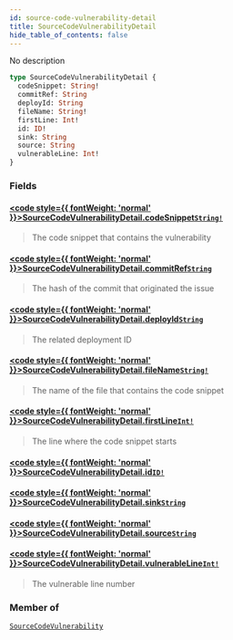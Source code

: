 ```yaml
---
id: source-code-vulnerability-detail
title: SourceCodeVulnerabilityDetail
hide_table_of_contents: false
---
```








No description

```graphql
type SourceCodeVulnerabilityDetail {
  codeSnippet: String!
  commitRef: String
  deployId: String
  fileName: String!
  firstLine: Int!
  id: ID!
  sink: String
  source: String
  vulnerableLine: Int!
}
```


### Fields

#### [<code style={{ fontWeight: 'normal' }}>SourceCodeVulnerabilityDetail.<b>codeSnippet</b></code>](#)<Bullet />[`String!`](/api/graphql/documentation/scalars/string) <Badge class="secondary" text="non-null"/> <Badge class="secondary" text="scalar"/>
> The code snippet that contains the vulnerability
> 

#### [<code style={{ fontWeight: 'normal' }}>SourceCodeVulnerabilityDetail.<b>commitRef</b></code>](#)<Bullet />[`String`](/api/graphql/documentation/scalars/string) <Badge class="secondary" text="scalar"/>
> The hash of the commit that originated the issue
> 

#### [<code style={{ fontWeight: 'normal' }}>SourceCodeVulnerabilityDetail.<b>deployId</b></code>](#)<Bullet />[`String`](/api/graphql/documentation/scalars/string) <Badge class="secondary" text="scalar"/>
> The related deployment ID
> 

#### [<code style={{ fontWeight: 'normal' }}>SourceCodeVulnerabilityDetail.<b>fileName</b></code>](#)<Bullet />[`String!`](/api/graphql/documentation/scalars/string) <Badge class="secondary" text="non-null"/> <Badge class="secondary" text="scalar"/>
> The name of the file that contains the code snippet
> 

#### [<code style={{ fontWeight: 'normal' }}>SourceCodeVulnerabilityDetail.<b>firstLine</b></code>](#)<Bullet />[`Int!`](/api/graphql/documentation/scalars/int) <Badge class="secondary" text="non-null"/> <Badge class="secondary" text="scalar"/>
> The line where the code snippet starts
> 

#### [<code style={{ fontWeight: 'normal' }}>SourceCodeVulnerabilityDetail.<b>id</b></code>](#)<Bullet />[`ID!`](/api/graphql/documentation/scalars/id) <Badge class="secondary" text="non-null"/> <Badge class="secondary" text="scalar"/>
> 
> 

#### [<code style={{ fontWeight: 'normal' }}>SourceCodeVulnerabilityDetail.<b>sink</b></code>](#)<Bullet />[`String`](/api/graphql/documentation/scalars/string) <Badge class="secondary" text="scalar"/>
> 
> 

#### [<code style={{ fontWeight: 'normal' }}>SourceCodeVulnerabilityDetail.<b>source</b></code>](#)<Bullet />[`String`](/api/graphql/documentation/scalars/string) <Badge class="secondary" text="scalar"/>
> 
> 

#### [<code style={{ fontWeight: 'normal' }}>SourceCodeVulnerabilityDetail.<b>vulnerableLine</b></code>](#)<Bullet />[`Int!`](/api/graphql/documentation/scalars/int) <Badge class="secondary" text="non-null"/> <Badge class="secondary" text="scalar"/>
> The vulnerable line number
> 



### Member of

[`SourceCodeVulnerability`](/api/graphql/documentation/objects/source-code-vulnerability)  <Badge class="secondary" text="object"/>




